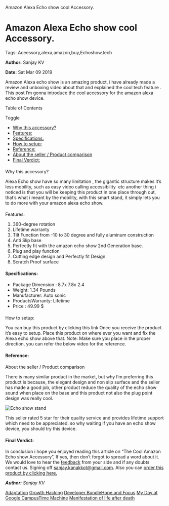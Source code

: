    Amazon Alexa Echo show cool Accessory.

Amazon Alexa Echo show cool Accessory.
======================================

Tags: Aceessory,alexa,amazon,buy,Echoshow,tech

**Author:** Sanjay KV

**Date:** Sat Mar 09 2019

Amazon Alexa echo show is an amazing product, i have already made a review and unboxing video about that and explained the cool tech feature . This post I’m gonna introduce the cool accessory for the amazon alexa echo show device.

Table of Contents

Toggle

*   [Why this accessory?](https://recodehive.com/amazon-alexa-echo-show-cool-accessory/#Why_this_accessory " Why this accessory?")
*   [Features:](https://recodehive.com/amazon-alexa-echo-show-cool-accessory/#Features " Features:")
*   [Specifications:](https://recodehive.com/amazon-alexa-echo-show-cool-accessory/#Specifications "Specifications:")
*   [How to setup:](https://recodehive.com/amazon-alexa-echo-show-cool-accessory/#How_to_setup " How to setup:")
*   [Reference:](https://recodehive.com/amazon-alexa-echo-show-cool-accessory/#Reference "Reference: ")
*   [About the seller / Product comparison](https://recodehive.com/amazon-alexa-echo-show-cool-accessory/#About_the_seller_Product_comparison " About the seller / Product comparison")
*   [Final Verdict:](https://recodehive.com/amazon-alexa-echo-show-cool-accessory/#Final_Verdict "Final Verdict:")

####   
Why this accessory?

Alexa Echo show have so many limitation , the gigantic structure makes it’s less mobility, such as easy video calling accessibility  etc another thing i noticed is that you will be keeping this product in one place through out, that’s what i meant by the mobility, with this smart stand, it simply lets you to do more with your amazon alexa echo show.

####   
Features:

1.  360-degree rotation
2.  Lifetime warranty 
3.  Tilt Function from -10 to 30 degree and fully aluminum construction
4.  Anti Slip base
5.  Perfectly fit with the amazon echo show 2nd Generation base.
6.  Plug and play function
7.  Cutting edge design and Perfectly fit Design 
8.  Scratch Proof surface

#### Specifications:

*   Package Dimension : 8.7x 7.8x 2.4
*   Weight: 1.34 Pounds
*   Manufacturer: Auto sonic
*   ProductsWarranty: Lifetime
*   Price : 49.99 $

####   
How to setup:

You can buy this product by clicking this link Once you receive the product it’s easy to setup. Place this product on where ever you want and fix the Alexa echo show above that. Note: Make sure you place in the proper direction, you can refer the below video for the reference.  

#### Reference:

####   
About the seller / Product comparison

  
There is many similar product in the market, but why I’m preferring this product is because, the elegant design and non slip surface and the seller has made a good job, other product reduce the quality of the echo show sound when place on the base and this product not also the plug point design was really cool.

![Echo show stand](https://i1.wp.com/recodehive.com/wp-content/uploads/2019/03/Unboxing-5-1.png?fit=640%2C360&ssl=1)

This seller rated 5 star for their quality service and provides lifetime support which need to be appreciated. so why waiting if you have an echo show device, you should try this device.  

#### Final Verdict:

In conclusion i hope you enjoyed reading this article on “The Cool Amazon Echo show Accessory”, If yes, then don’t forgot to spread a word about it. We would love to hear the [feedback](https://recodehive.com/contact-us/) from your side and if any doubts contact us. Signing off [sanjay.kanakkot@gmail.com](https://recodehive.com/about-us/). Also you can [order this product by clicking here.](https://www.amazon.com/dp/B07HF17F1P)

**_Author:_** _Sanjay KV_

[Adaptation](https://recodehive.com/the-adaptation/) [Growth Hacking](https://recodehive.com/tag/growth-hacking/) [Developer Bundle](https://recodehive.com/category/dev-labs/)[Hope and Focus](https://recodehive.com/hopeandfocus/) [My Day at Google Campus](https://recodehive.com/my-day-at-google-campus-hyderabad/)[Time Machine](https://recodehive.com/time-machine-2-0/) [Manifestation of life after death](https://recodehive.com/the-manifestation-of-life-after-death/)